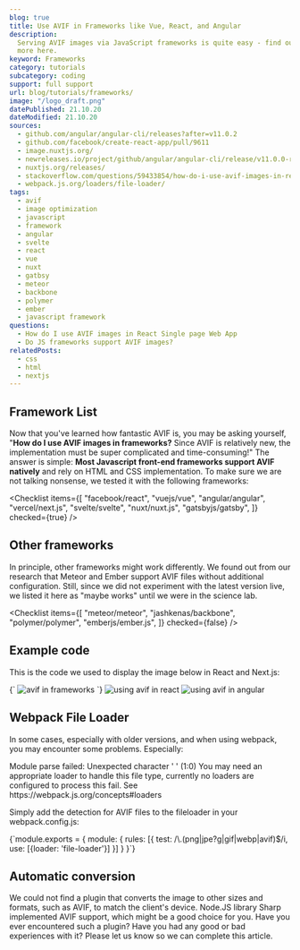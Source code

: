 ```yaml
---
blog: true
title: Use AVIF in Frameworks like Vue, React, and Angular
description:
  Serving AVIF images via JavaScript frameworks is quite easy - find out
  more here.
keyword: Frameworks
category: tutorials
subcategory: coding
support: full support
url: blog/tutorials/frameworks/
image: "/logo_draft.png"
datePublished: 21.10.20
dateModified: 21.10.20
sources:
  - github.com/angular/angular-cli/releases?after=v11.0.2
  - github.com/facebook/create-react-app/pull/9611
  - image.nuxtjs.org/
  - newreleases.io/project/github/angular/angular-cli/release/v11.0.0-rc.1
  - nuxtjs.org/releases/
  - stackoverflow.com/questions/59433854/how-do-i-use-avif-images-in-react-single-page-web-app
  - webpack.js.org/loaders/file-loader/
tags:
  - avif
  - image optimization
  - javascript
  - framework
  - angular
  - svelte
  - react
  - vue
  - nuxt
  - gatbsy
  - meteor
  - backbone
  - polymer
  - ember
  - javascript framework
questions:
  - How do I use AVIF images in React Single page Web App
  - Do JS frameworks support AVIF images?
relatedPosts:
  - css
  - html
  - nextjs
---
```


## Framework List

Now that you've learned how fantastic AVIF is, you may be asking yourself, "**How do I use AVIF images in frameworks?** Since AVIF is relatively new, the implementation must be super complicated and time-consuming!" The answer is simple: **Most Javascript front-end frameworks support AVIF natively** and rely on HTML and CSS implementation. To make sure we are not talking nonsense, we tested it with the following frameworks:

<Checklist
  items={[
    "facebook/react",
    "vuejs/vue",
    "angular/angular",
    "vercel/next.js",
    "svelte/svelte",
    "nuxt/nuxt.js",
    "gatsbyjs/gatsby",
  ]}
  checked={true}
/>

## Other frameworks

In principle, other frameworks might work differently. We found out from our research that Meteor and Ember support AVIF files without additional configuration. Still, since we did not experiment with the latest version live, we listed it here as "maybe works" until we were in the science lab.

<Checklist
  items={[
    "meteor/meteor",
    "jashkenas/backbone",
    "polymer/polymer",
    "emberjs/ember.js",
  ]}
  checked={false}
/>

## Example code

This is the code we used to display the image below in React and Next.js:

<Syntax language="html">
  {`<picture>
    <source srcSet="/images/cloudflare-stats.avif" type="image/avif" />
    <source srcSet="/images/cloudflare-stats.webp" type="image/webp" />
    <img src="/images/cloudflare-stats.jpg" alt="avif in frameworks" />
  </picture>`}
</Syntax>
<Image url="react-avif" alt="using avif in react" />
<Image url="angular-avif" alt="using avif in angular" />

## Webpack File Loader

In some cases, especially with older versions, and when using webpack, you may encounter some problems. Especially:

<Syntax language="html">
  Module parse failed: Unexpected character ' ' (1:0) You may need an
  appropriate loader to handle this file type, currently no loaders are
  configured to process this fail. See https://webpack.js.org/concepts#loaders
</Syntax>

Simply add the detection for AVIF files to the fileloader in your webpack.config.js:

<Syntax language="javascript">
  {`module.exports = {
  module: {
    rules: [{
        test: /\.(png|jpe?g|gif|webp|avif)$/i,
        use: [{loader: 'file-loader'}]
      }]
  }
}`}
</Syntax>

## Automatic conversion

We could not find a plugin that converts the image to other sizes and formats, such as AVIF, to match the client's device. Node.JS library Sharp implemented AVIF support, which might be a good choice for you. Have you ever encountered such a plugin? Have you had any good or bad experiences with it? Please let us know so we can complete this article.
